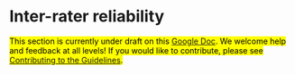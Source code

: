 # Inter-rater reliability {#interrater}

<mark>
This section is currently under draft on this [Google Doc](https://docs.google.com/document/d/1YOpocttI8RfrpqrWjHsq56JYFnnNckptn0t7bDLMdJE/edit).
We welcome help and feedback at all levels!
If you would like to contribute, please see
[Contributing to the Guidelines](https://github.com/transparentstats/guidelines/wiki/Contributing-to-the-Guidelines).
</mark>
